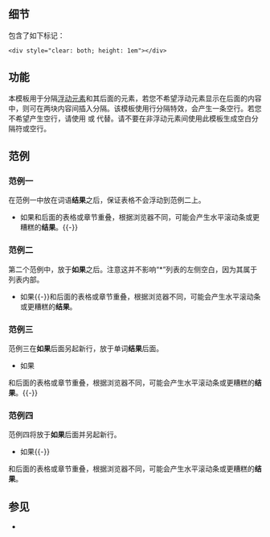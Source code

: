 {{NoteTA
|G1 = IT
|G2 = MediaWiki
}}
{{Documentation subpage}}
{{High-use|43756}}
<!-- 在本行下編輯模板說明 -->

== 细节 ==
{{tlx|-}}包含了如下标记：
<pre>
<div style="clear: both; height: 1em"></div>
</pre>

== 功能 ==
本模板用于分隔[[浮动元素]]和其后面的元素，若您不希望浮动元素显示在后面的内容中，则可在两块内容间插入{{tlx|-}}分隔。该模板使用行分隔特效，会产生一条空行。若您不希望产生空行，请使用 {{tlx|Clear}} 或 {{tlx|Clear2}} 代替。请不要在非浮动元素间使用此模板生成空白分隔符或空行。

== 范例 ==
{{sidebar|navbar=off
| title = 范例侧边栏
| content1 = 在该范例中，{{tlx|sidebar}}模板用来生成一个简易的右侧浮动表格。更好的例子查看链接。请在必要的地方加入缺失的{{tlx|-}}。这个侧边栏只是一个简单的范例。
| content2 = {{lorem}}
| tracking = no
}}

=== 范例一 ===
在范例一中{{tlx|-}}放在词语'''结果'''之后，保证表格不会浮动到范例二上。
* 如果和后面的表格或章节重叠，根据浏览器不同，可能会产生水平滚动条或更糟糕的'''结果'''。{{-}}
{{sidebar|navbar=off
| title = 范例侧边栏
| content1 = 在该范例中，{{tlx|sidebar}}模板用来生成一个简易的右侧浮动表格。更好的例子查看链接。请在必要的地方加入缺失的{{tlx|-}}。这个侧边栏只是一个简单的范例。
| content2 = {{lorem}}
| tracking = no
}}

=== 范例二 ===
第二个范例中，{{tlx|-}}放于'''如果'''之后。注意这并不影响“*”列表的左侧空白，因为其属于列表内部。
* 如果{{-}}和后面的表格或章节重叠，根据浏览器不同，可能会产生水平滚动条或更糟糕的'''结果'''。
{{sidebar|navbar=off
| title = 范例侧边栏
| content1 = 在该范例中，{{tlx|sidebar}}模板用来生成一个简易的右侧浮动表格。更好的例子查看链接。请在必要的地方加入缺失的{{tlx|-}}。这个侧边栏只是一个简单的范例。
| content2 = {{lorem}}
| tracking = no
}}

=== 范例三 ===
范例三在'''如果'''后面另起新行，{{tlx|-}}放于单词'''结果'''后面。
* 如果
和后面的表格或章节重叠，根据浏览器不同，可能会产生水平滚动条或更糟糕的'''结果'''。{{-}}
{{sidebar|navbar=off
| title = 范例侧边栏
| content1 = 在该范例中，{{tlx|sidebar}}模板用来生成一个简易的右侧浮动表格。更好的例子查看链接。请在必要的地方加入缺失的{{tlx|-}}。这个侧边栏只是一个简单的范例。
| content2 = {{lorem}}
| tracking = no
}}

=== 范例四 ===
范例四将{{tlx|-}}放于'''如果'''后面并另起新行。
* 如果{{-}}
和后面的表格或章节重叠，根据浏览器不同，可能会产生水平滚动条或更糟糕的'''结果'''。

==参见==
* {{tlx|Clear}}

<includeonly>{{sandbox other||
<!-- 本行下加入模板的分類，跨維基連結加入Wikidata（參見[[Wikipedia:Wikidata]]） -->
[[Category:辅助模板|{{PAGENAME}}]]
[[Category:格式模板|{{PAGENAME}}]]
}}</includeonly>